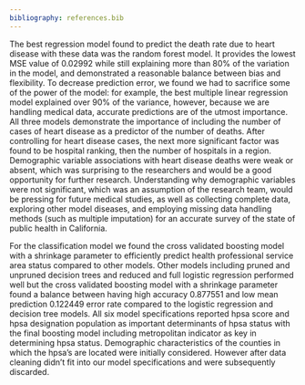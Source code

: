 ```yaml
---
bibliography: references.bib
---
```


The best regression model found to predict the death rate due to heart disease with these data was the random forest model. It provides the lowest MSE value of 0.02992 while still explaining more than 80% of the variation in the model, and demonstrated a reasonable balance between bias and flexibility. To decrease prediction error, we found we had to sacrifice some of the power of the model: for example, the best multiple linear regression model explained over 90% of the variance, however, because we are handling medical data, accurate predictions are of the utmost importance. All three models demonstrate the importance of including the number of cases of heart disease as a predictor of the number of deaths. After controlling for heart disease cases, the next more significant factor was found to be hospital ranking, then the number of hospitals in a region. Demographic variable associations with heart disease deaths were weak or absent, which was surprising to the researchers and would be a good opportunity for further research. Understanding why demographic variables were not significant, which was an assumption of the research team, would be pressing for future medical studies, as well as collecting complete data, exploring other model diseases, and employing missing data handling methods (such as multiple imputation) for an accurate survey of the state of public health in California. 

For the classification model we found the cross validated boosting model with a shrinkage parameter to efficiently predict health professional service area status compared to other models. Other models including pruned and unpruned decision trees and reduced and full logistic regression performed well but the cross validated boosting model with a shrinkage parameter found a balance between having high accuracy 0.877551 and low mean prediction 0.122449 error rate compared to the logistic regression and decision tree models. All six model specifications reported hpsa score and hpsa designation population as important determinants of hpsa status with the final boosting model including metropolitan indicator as key in determining hpsa status. Demographic characteristics of the counties in which the hpsa's are located were initially considered. However after data cleaning didn't fit into our model specifications and were subsequently discarded.